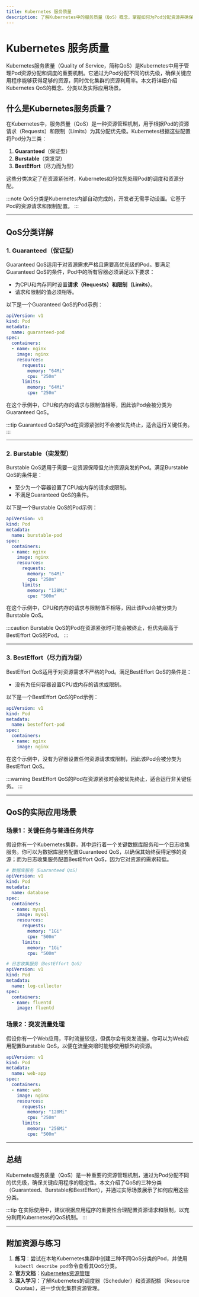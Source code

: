 ```yaml
---
title: Kubernetes 服务质量
description: 了解Kubernetes中的服务质量（QoS）概念，掌握如何为Pod分配资源并确保应用程序的稳定性。
---
```


# Kubernetes 服务质量

Kubernetes服务质量（Quality of Service，简称QoS）是Kubernetes中用于管理Pod资源分配和调度的重要机制。它通过为Pod分配不同的优先级，确保关键应用程序能够获得足够的资源，同时优化集群的资源利用率。本文将详细介绍Kubernetes QoS的概念、分类以及实际应用场景。

## 什么是Kubernetes服务质量？

在Kubernetes中，服务质量（QoS）是一种资源管理机制，用于根据Pod的资源请求（Requests）和限制（Limits）为其分配优先级。Kubernetes根据这些配置将Pod分为三类：

1. **Guaranteed**（保证型）
2. **Burstable**（突发型）
3. **BestEffort**（尽力而为型）

这些分类决定了在资源紧张时，Kubernetes如何优先处理Pod的调度和资源分配。

:::note
QoS分类是Kubernetes内部自动完成的，开发者无需手动设置。它基于Pod的资源请求和限制配置。
:::

---

## QoS分类详解

### 1. Guaranteed（保证型）

Guaranteed QoS适用于对资源需求严格且需要高优先级的Pod。要满足Guaranteed QoS的条件，Pod中的所有容器必须满足以下要求：

- 为CPU和内存同时设置**请求（Requests）**和**限制（Limits）**。
- 请求和限制的值必须相等。

以下是一个Guaranteed QoS的Pod示例：

```yaml
apiVersion: v1
kind: Pod
metadata:
  name: guaranteed-pod
spec:
  containers:
  - name: nginx
    image: nginx
    resources:
      requests:
        memory: "64Mi"
        cpu: "250m"
      limits:
        memory: "64Mi"
        cpu: "250m"
```

在这个示例中，CPU和内存的请求与限制值相等，因此该Pod会被分类为Guaranteed QoS。

:::tip
Guaranteed QoS的Pod在资源紧张时不会被优先终止，适合运行关键任务。
:::

---

### 2. Burstable（突发型）

Burstable QoS适用于需要一定资源保障但允许资源突发的Pod。满足Burstable QoS的条件是：

- 至少为一个容器设置了CPU或内存的请求或限制。
- 不满足Guaranteed QoS的条件。

以下是一个Burstable QoS的Pod示例：

```yaml
apiVersion: v1
kind: Pod
metadata:
  name: burstable-pod
spec:
  containers:
  - name: nginx
    image: nginx
    resources:
      requests:
        memory: "64Mi"
        cpu: "250m"
      limits:
        memory: "128Mi"
        cpu: "500m"
```

在这个示例中，CPU和内存的请求与限制值不相等，因此该Pod会被分类为Burstable QoS。

:::caution
Burstable QoS的Pod在资源紧张时可能会被终止，但优先级高于BestEffort QoS的Pod。
:::

---

### 3. BestEffort（尽力而为型）

BestEffort QoS适用于对资源需求不严格的Pod。满足BestEffort QoS的条件是：

- 没有为任何容器设置CPU或内存的请求或限制。

以下是一个BestEffort QoS的Pod示例：

```yaml
apiVersion: v1
kind: Pod
metadata:
  name: besteffort-pod
spec:
  containers:
  - name: nginx
    image: nginx
```

在这个示例中，没有为容器设置任何资源请求或限制，因此该Pod会被分类为BestEffort QoS。

:::warning
BestEffort QoS的Pod在资源紧张时会被优先终止，适合运行非关键任务。
:::

---

## QoS的实际应用场景

### 场景1：关键任务与普通任务共存

假设你有一个Kubernetes集群，其中运行着一个关键数据库服务和一个日志收集服务。你可以为数据库服务配置Guaranteed QoS，以确保其始终获得足够的资源；而为日志收集服务配置BestEffort QoS，因为它对资源的需求较低。

```yaml
# 数据库服务（Guaranteed QoS）
apiVersion: v1
kind: Pod
metadata:
  name: database
spec:
  containers:
  - name: mysql
    image: mysql
    resources:
      requests:
        memory: "1Gi"
        cpu: "500m"
      limits:
        memory: "1Gi"
        cpu: "500m"

# 日志收集服务（BestEffort QoS）
apiVersion: v1
kind: Pod
metadata:
  name: log-collector
spec:
  containers:
  - name: fluentd
    image: fluentd
```

### 场景2：突发流量处理

假设你有一个Web应用，平时流量较低，但偶尔会有突发流量。你可以为Web应用配置Burstable QoS，以便在流量突增时能够使用额外的资源。

```yaml
apiVersion: v1
kind: Pod
metadata:
  name: web-app
spec:
  containers:
  - name: web
    image: nginx
    resources:
      requests:
        memory: "128Mi"
        cpu: "250m"
      limits:
        memory: "256Mi"
        cpu: "500m"
```

---

## 总结

Kubernetes服务质量（QoS）是一种重要的资源管理机制，通过为Pod分配不同的优先级，确保关键应用程序的稳定性。本文介绍了QoS的三种分类（Guaranteed、Burstable和BestEffort），并通过实际场景展示了如何应用这些分类。

:::tip
在实际使用中，建议根据应用程序的重要性合理配置资源请求和限制，以充分利用Kubernetes的QoS机制。
:::

---

## 附加资源与练习

1. **练习**：尝试在本地Kubernetes集群中创建三种不同QoS分类的Pod，并使用`kubectl describe pod`命令查看其QoS分类。
2. **官方文档**：[Kubernetes资源管理](https://kubernetes.io/docs/concepts/configuration/manage-resources-containers/)
3. **深入学习**：了解Kubernetes的调度器（Scheduler）和资源配额（Resource Quotas），进一步优化集群资源管理。